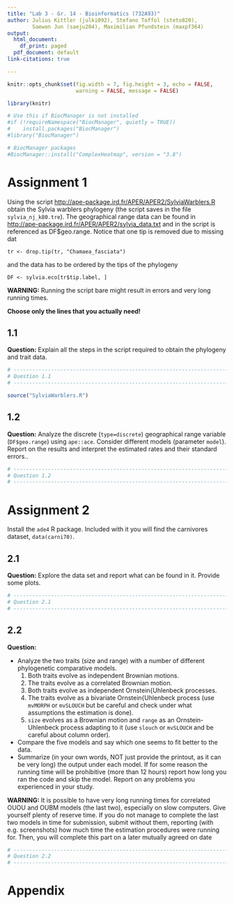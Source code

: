 ```yaml
---
title: "Lab 3 - Gr. 14 - Bioinformatics (732A93)"
author: Julius Kittler (julki092), Stefano Toffol (steto820),
        Saewon Jun (saeju204), Maximilian Pfundstein (maxpf364)
output:
  html_document:
    df_print: paged
  pdf_document: default
link-citations: true

---
```


```r

knitr::opts_chunk$set(fig.width = 7, fig.height = 3, echo = FALSE, 
                      warning = FALSE, message = FALSE) 

library(knitr)

# Use this if BiocManager is not installed
#if (!requireNamespace("BiocManager", quietly = TRUE))
#    install.packages("BiocManager")
#library("BiocManager")

# BiocManager packages
#BiocManager::install("ComplexHeatmap", version = "3.8")

```

# Assignment 1

Using the script <http://ape-package.ird.fr/APER/APER2/SylviaWarblers.R> obtain the Sylvia
warblers phylogeny (the script saves in the file ```sylvia_nj_k80.tre```). The geographical range
data can be found in <http://ape-package.ird.fr/APER/APER2/sylvia_data.txt> and in the
script is referenced as DF$geo.range. Notice that one tip is removed due to missing dat

```tr <- drop.tip(tr, "Chamaea_fasciata")```

and the data has to be ordered by the tips of the phylogeny

```DF <- sylvia.eco[tr$tip.label, ]```

**WARNING:** Running the script bare might result in errors and very long
running times.

**Choose only the lines that you actually need!**

## 1.1

**Question:** Explain all the steps in the script required to obtain the phylogeny and trait data.

```r
# ------------------------------------------------------------------------------
# Question 1.1
# ------------------------------------------------------------------------------

source("SylviaWarblers.R")

```

## 1.2

**Question:** Analyze the discrete (```type=discrete```) geographical range variable
(```DF$geo.range```) using ```ape::ace```.
Consider different models (parameter ```model```). Report on the results and interpret the estimated
rates and their standard errors..

```r
# ------------------------------------------------------------------------------
# Question 1.2
# ------------------------------------------------------------------------------

```

# Assignment 2

Install the ```ade4``` R package. Included with it you will find the carnivores dataset, ```data(carni70)```.

## 2.1

**Question:** Explore the data set and report what can be found in it. Provide some plots.

```r
# ------------------------------------------------------------------------------
# Question 2.1
# ------------------------------------------------------------------------------

```

## 2.2

**Question:**

- Analyze the two traits (size and range) with a number of different phylogenetic comparative models.
  1. Both traits evolve as independent Brownian motions.
  2. The traits evolve as a correlated Brownian motion.
  3. Both traits evolve as independent Ornstein{Uhlenbeck processes.
  4. The traits evolve as a bivariate Ornstein{Uhlenbeck process (use ```mvMORPH``` or ```mvSLOUCH``` but be careful and check under what assumptions the estimation is done).
  5. ```size``` evolves as a Brownian motion and ```range``` as an Ornstein-Uhlenbeck process adapting to it (use ```slouch``` or ```mvSLOUCH``` and be careful about column order).
- Compare the five models and say which one seems to fit better to the data.
- Summarize (in your own words, NOT just provide the printout, as it can be very long) the output under each model. If for some reason the running time will be prohibitive (more than 12 hours) report how long you ran the code and skip the model. Report on any problems you experienced in your study.

**WARNING:** It is possible to have very long running times for correlated OUOU and OUBM
models (the last two), especially on slow computers. Give yourself plenty of reserve time. If you
do not manage to complete the last two models in time for submission, submit without them,
reporting (with e.g. screenshots) how much time the estimation procedures were running for.
Then, you will complete this part on a later mutually agreed on date


```r
# ------------------------------------------------------------------------------
# Question 2.2
# ------------------------------------------------------------------------------

```


# Appendix

```r

```